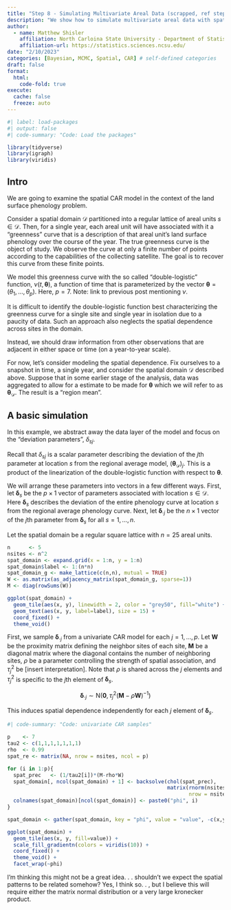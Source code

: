 ```yaml
---
title: "Step 8 - Simulating Multivariate Areal Data (scrapped, ref step 9)"
description: "We show how to simulate multivariate areal data with spatial dependence using the CAR model."
author:
  - name: Matthew Shisler
    affiliation: North Carloina State University - Department of Statistics
    affiliation-url: https://statistics.sciences.ncsu.edu/
date: "2/10/2023"
categories: [Bayesian, MCMC, Spatial, CAR] # self-defined categories
draft: false 
format:
  html: 
    code-fold: true
execute: 
  cache: false
  freeze: auto
---
```



```r
#| label: load-packages
#| output: false
#| code-summary: "Code: Load the packages"

library(tidyverse)
library(igraph)
library(viridis)
```

## Intro

We are going to examine the spatial CAR model in the context of the land surface phenology problem.

Consider a spatial domain $\mathcal{D}$ partitioned into a regular lattice of areal units $s \in \mathcal{D}$. Then, for a single year, each areal unit will have associated with it a "greenness" curve that is a description of that areal unit's land surface phenology over the course of the year. The true greenness curve is the object of study. We observe the curve at only a finite number of points according to the capabilities of the collecting satellite. The goal is to recover this curve from these finite points.

We model this greenness curve with the so called "double-logistic" function, $\nu(t,\boldsymbol\theta)$, a function of time that is parameterized by the vector $\boldsymbol\theta = (\theta_1,\dots,\theta_p)$. Here, $p = 7$. Note: link to previous post mentioning $\nu$.

It is difficult to identify the double-logistic function best characterizing the greenness curve for a single site and single year in isolation due to a paucity of data. Such an approach also neglects the spatial dependence across sites in the domain.

Instead, we should draw information from other observations that are adjacent in either space or time (on a year-to-year scale).

For now, let's consider modeling the spatial dependence. Fix ourselves to a snapshot in time, a single year, and consider the spatial domain $\mathcal{D}$ described above. Suppose that in some earlier stage of the analysis, data was aggregated to allow for a estimate to be made for $\boldsymbol\theta$ which we will refer to as $\boldsymbol\theta_{\mathcal{D}}$. The result is a "region mean".

## A basic simulation

In this example, we abstract away the data layer of the model and focus on the "deviation parameters", $\delta_{sj}$.

Recall that $\delta_{sj}$ is a scalar parameter describing the deviation of the $j$th parameter at location $s$ from the regional average model, $(\boldsymbol\theta_{\mathcal{D}})_j$. This is a product of the linearization of the double-logistic function with respect to $\boldsymbol\theta$.

We will arrange these parameters into vectors in a few different ways. First, let $\boldsymbol\delta_s$ be the $p \times 1$ vector of parameters associated with location $s \in \mathcal{D}$. Here $\boldsymbol\delta_s$ describes the deviation of the entire phenology curve at location $s$ from the regional average phenology curve. Next, let $\boldsymbol\delta_{\cdot j}$ be the $n \times 1$ vector of the $j$th parameter from $\boldsymbol\delta_s$ for all $s = 1,\dots,n$.

Let the spatial domain be a regular square lattice with $n=25$ areal units.

```r
n      <- 5
nsites <- n^2
spat_domain <- expand.grid(x = 1:n, y = 1:n)
spat_domain$label <- 1:(n*n)
spat_domain_g <- make_lattice(c(n,n), mutual = TRUE)
W <- as.matrix(as_adjacency_matrix(spat_domain_g, sparse=1))
M <- diag(rowSums(W))

ggplot(spat_domain) +
  geom_tile(aes(x, y), linewidth = 2, color = "grey50", fill="white") +
  geom_text(aes(x, y, label=label), size = 15) +
  coord_fixed() + 
  theme_void()
```
 
First, we sample $\boldsymbol\delta_{\cdot j}$ from a univariate CAR model for each $j = 1,\dots,p$. Let $\mathbf{W}$ be the proximity matrix defining the neighbor sites of each site, $\mathbf{M}$ be a diagonal matrix where the diagonal contains the number of neighboring sites, $\rho$ be a parameter controlling the strength of spatial association, and $\tau^2_j$ be [insert interpretation]. Note that $\rho$ is shared across the $j$ elements and $\tau^2_j$ is specific to the $j$th element of $\boldsymbol\delta_s$.
 
$$
\boldsymbol\delta_{\cdot j} \sim \text{N}(\boldsymbol0, \tau_j^2(\mathbf{M}-\rho\mathbf{W})^{-1})
$$

This induces spatial dependence independently for each $j$ element of $\boldsymbol\delta_s$.

```r
#| code-summary: "Code: univariate CAR samples"

p    <- 7
tau2 <- c(1,1,1,1,1,1,1)
rho  <- 0.99
spat_re <- matrix(NA, nrow = nsites, ncol = p)

for (i in 1:p){
  spat_prec   <- (1/tau2[i])*(M-rho*W)
  spat_domain[, ncol(spat_domain) + 1] <- backsolve(chol(spat_prec), 
                                                    matrix(rnorm(nsites), 
                                                           nrow = nsites))
  colnames(spat_domain)[ncol(spat_domain)] <- paste0("phi", i)
}

spat_domain <- gather(spat_domain, key = "phi", value = "value", -c(x,y,label))
```

```r

ggplot(spat_domain) +
  geom_tile(aes(x, y, fill=value)) +
  scale_fill_gradientn(colors = viridis(10)) +
  coord_fixed() +  
  theme_void() +
  facet_wrap(~phi)


```

I'm thinking this might not be a great idea. . . shouldn't we expect the spatial patterns to be related somehow? Yes, I think so. . , but I believe this will require either the matrix normal distribution or a very large kronecker product.









